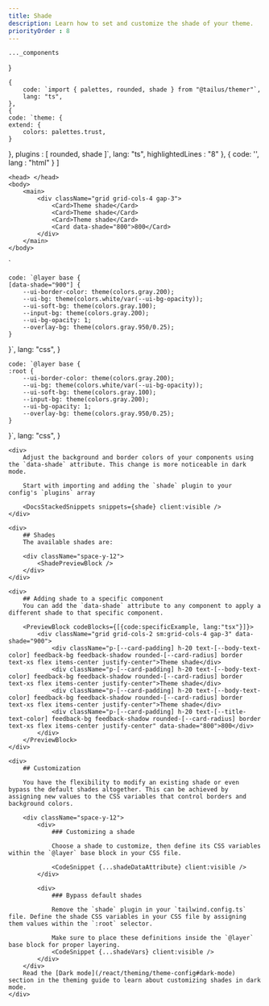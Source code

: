 ```yaml
---
title: Shade
description: Learn how to set and customize the shade of your theme.
priorityOrder : 8
---
```



    ..._components
}

    {
        code: `import { palettes, rounded, shade } from "@tailus/themer"`,
        lang: "ts",
    },
    {
    code: `theme: {
    extend: {
        colors: palettes.trust,
    }
},
plugins : [
    rounded,
    shade
]`,
    lang: "ts",
    highlightedLines : "8"
    },
    {
        code: '<html data-shade="900" >',
        lang : "html"
  }
]

    <head> </head>
    <body>
        <main>
            <div className="grid grid-cols-4 gap-3">
                <Card>Theme shade</Card>
                <Card>Theme shade</Card>
                <Card>Theme shade</Card>
                <Card data-shade="800">800</Card>
            </div>
        </main>
    </body>
</html>
`

    code: `@layer base {
    [data-shade="900"] {
        --ui-border-color: theme(colors.gray.200);
        --ui-bg: theme(colors.white/var(--ui-bg-opacity));
        --ui-soft-bg: theme(colors.gray.100);
        --input-bg: theme(colors.gray.200);
        --ui-bg-opacity: 1;
        --overlay-bg: theme(colors.gray.950/0.25);
    }
}`,
    lang: "css",
}

    code: `@layer base {
    :root {
        --ui-border-color: theme(colors.gray.200);
        --ui-bg: theme(colors.white/var(--ui-bg-opacity));
        --ui-soft-bg: theme(colors.gray.100);
        --input-bg: theme(colors.gray.200);
        --ui-bg-opacity: 1;
        --overlay-bg: theme(colors.gray.950/0.25);
    }
}`,
    lang: "css",
}

<div className="space-y-20">

    <div>
        Adjust the background and border colors of your components using the `data-shade` attribute. This change is more noticeable in dark mode.
        
        Start with importing and adding the `shade` plugin to your config's `plugins` array

        <DocsStackedSnippets snippets={shade} client:visible />
    </div>

    <div>
        ## Shades
        The available shades are:

        <div className="space-y-12">
            <ShadePreviewBlock />
        </div>
    </div>

    <div>
        ## Adding shade to a specific component
        You can add the `data-shade` attribute to any component to apply a different shade to that specific component.

        <PreviewBlock codeBlocks={[{code:specificExample, lang:"tsx"}]}>
            <div className="grid grid-cols-2 sm:grid-cols-4 gap-3" data-shade="900">
                <div className="p-[--card-padding] h-20 text-[--body-text-color] feedback-bg feedback-shadow rounded-[--card-radius] border text-xs flex items-center justify-center">Theme shade</div>
                <div className="p-[--card-padding] h-20 text-[--body-text-color] feedback-bg feedback-shadow rounded-[--card-radius] border text-xs flex items-center justify-center">Theme shade</div>
                <div className="p-[--card-padding] h-20 text-[--body-text-color] feedback-bg feedback-shadow rounded-[--card-radius] border text-xs flex items-center justify-center">Theme shade</div>
                <div className="p-[--card-padding] h-20 text-[--title-text-color] feedback-bg feedback-shadow rounded-[--card-radius] border text-xs flex items-center justify-center" data-shade="800">800</div>
            </div>
        </PreviewBlock>
    </div>

    <div>
        ## Customization
        
        You have the flexibility to modify an existing shade or even bypass the default shades altogether. This can be achieved by assigning new values to the CSS variables that control borders and background colors.

        <div className="space-y-12">
            <div>
                ### Customizing a shade

                Choose a shade to customize, then define its CSS variables within the `@layer` base block in your CSS file.
                
                <CodeSnippet {...shadeDataAttribute} client:visible />
            </div>

            <div>
                ### Bypass default shades

                Remove the `shade` plugin in your `tailwind.config.ts` file. Define the shade CSS variables in your CSS file by assigning them values within the `:root` selector.
                
                Make sure to place these definitions inside the `@layer` base block for proper layering.
                <CodeSnippet {...shadeVars} client:visible />
            </div>
        </div>
        Read the [Dark mode](/react/theming/theme-config#dark-mode) section in the theming guide to learn about customizing shades in dark mode.
    </div>
</div>